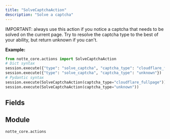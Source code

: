 ```yaml
---
title: "SolveCaptchaAction"
description: "Solve a captcha"
---
```


IMPORTANT: always use this action if you notice a captcha that needs to be solved on the current page. Try to resolve the captcha type to the best of your ability, but return unknown if you can't.

**Example:**
```python
from notte_core.actions import SolveCaptchaAction
# Dict syntax
session.execute({"type": "solve_captcha", "captcha_type": "cloudflare_fullpage"})
session.execute({"type": "solve_captcha", "captcha_type": "unknown"})
# Pydantic syntax
session.execute(SolveCaptchaAction(captcha_type="cloudflare_fullpage"))
session.execute(SolveCaptchaAction(captcha_type="unknown"))
```

## Fields

<ParamField path="type" type="Literal['solve_captcha']" default="solve_captcha">
</ParamField>

<ParamField path="category" type="str" default="Special Browser Actions">
</ParamField>

<ParamField path="description" type="str" default="Solve a captcha. IMPORTANT: always use this action if you notice a captcha that needs to be solved on the current page. Try to resolve the captcha type to the best of your ability, but return unknown if you can&#x27;t">
</ParamField>

<ParamField path="captcha_type" type="Literal['recaptcha', 'cloudflare_embed', 'cloudflare_fullpage', 'perimeterx', 'human_security', 'akamai', 'datadome', 'imperva', 'aws_waf', 'kasada', 'geetest', 'funcaptcha', 'unknown']" required>
</ParamField>


## Module

`notte_core.actions`
